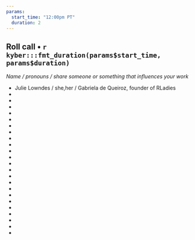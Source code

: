 ```yaml
---
params: 
  start_time: "12:00pm PT"
  duration: 2
---
```


## Roll call • `r kyber:::fmt_duration(params$start_time, params$duration)`

*Name / pronouns / share someone or something that influences your work*

- Julie Lowndes / she,her / Gabriela de Queiroz, founder of RLadies
-   
-  
- 
-  
-  
-  
- 
- 
-   
-  
- 
-  
-  
-  
- 
-   
-  
- 
-  
-  
-  
- 
- 
